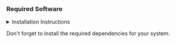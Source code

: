 ### Required Software

<details>
  <summary>Installation Instructions</summary>

  These installation instructions may not be complete and may vary from system to system. These instructions should work on MacOS and Linux. If you are a windows user please open a pull request and we will update these instructions, Godspeed brave soldier.

  ```bash
  # Install Rustup
  curl --proto '=https' --tlsv1.2 -sSf https://sh.rustup.rs | sh
  # Install Rust 1.81.0
  rustup install 1.81.0
  # Install Solana using solana-install (here installing 2.1.13)
  sh -c "$(curl -sSfL https://release.anza.xyz/v2.1.13/install)"
  # Install Anchor avm
  cargo install --git https://github.com/project-serum/anchor avm --locked
  # Install Anchor 0.30.1 (only for POW POW demo, otherwise not needed)
  avm install 0.30.1
  # Install Bonsol CLI, Risc0 Toolchain, Flatbuffers
  curl --proto '=https' --tlsv1.2 -sSf https://raw.githubusercontent.com/anagrambuild/bonsol/refs/heads/main/bin/install.sh | sh
  # Install Flatbuffers
  # follow the instructions at https://flatbuffers.dev/building/
  # or if on a mac use brew
  brew install flatbuffers@24.3.25

  # Install Docker
  # For WSL users: We recommend installing Docker directly in WSL instead of Docker Desktop
  # See detailed guide at: /how-to-guides/setup/docker-wsl

  # For Ubuntu/Debian (including WSL Ubuntu):
  sudo apt-get update
  sudo apt-get install docker-ce docker-ce-cli containerd.io docker-buildx-plugin docker-compose-plugin
  sudo usermod -aG docker $USER  # Allow docker commands without sudo
  ```
</details>

Don't forget to install the required dependencies for your system.
